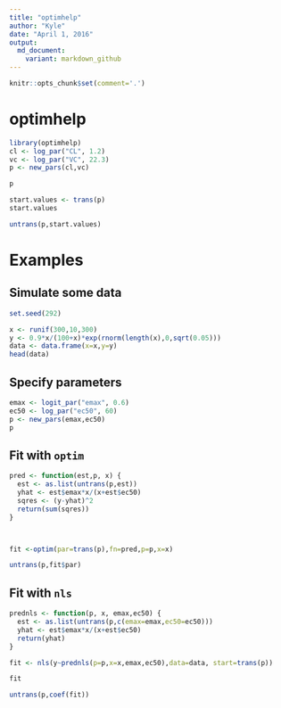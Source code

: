 ```yaml
---
title: "optimhelp"
author: "Kyle"
date: "April 1, 2016"
output: 
  md_document:
    variant: markdown_github
---
```


```r
knitr::opts_chunk$set(comment='.')

```


# optimhelp

```r
library(optimhelp)
cl <- log_par("CL", 1.2)
vc <- log_par("VC", 22.3)
p <- new_pars(cl,vc)

```



```r
p
```

```r
start.values <- trans(p)
start.values
```


```r
untrans(p,start.values)
```


# Examples


## Simulate some data
```r
set.seed(292)

x <- runif(300,10,300)
y <- 0.9*x/(100+x)*exp(rnorm(length(x),0,sqrt(0.05)))
data <- data.frame(x=x,y=y)
head(data)

```

## Specify parameters
```r
emax <- logit_par("emax", 0.6)
ec50 <- log_par("ec50", 60)
p <- new_pars(emax,ec50)
p

```



## Fit with `optim`
```r

pred <- function(est,p, x) {
  est <- as.list(untrans(p,est))
  yhat <- est$emax*x/(x+est$ec50)
  sqres <- (y-yhat)^2
  return(sum(sqres))
}



fit <-optim(par=trans(p),fn=pred,p=p,x=x)

untrans(p,fit$par)

```




## Fit with `nls`
```r
prednls <- function(p, x, emax,ec50) {
  est <- as.list(untrans(p,c(emax=emax,ec50=ec50)))
  yhat <- est$emax*x/(x+est$ec50)
  return(yhat)
}

fit <- nls(y~prednls(p=p,x=x,emax,ec50),data=data, start=trans(p))

fit

untrans(p,coef(fit))

```






